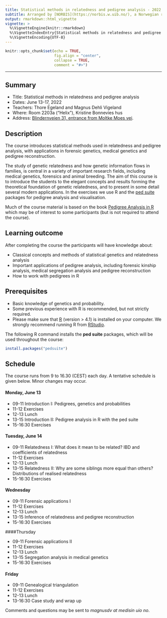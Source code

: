 ```yaml
---
title: Statistical methods in relatedness and pedigree analysis - 2022
subtitle: Arranged by [NORBIS](https://norbis.w.uib.no/), a Norwegian research school in bioinformatics, biostatistics and systems biology.
output: rmarkdown::html_vignette
vignette: >
  %\VignetteEngine{knitr::rmarkdown}
  %\VignetteIndexEntry{Statistical methods in relatedness and pedigree analysis - 2022}
  %\VignetteEncoding{UTF-8}
---
```


```r
knitr::opts_chunk$set(echo = TRUE, 
                      fig.align = "center",
                      collapse = TRUE,
                      comment = "#>")
```

----

## Summary

* Title: Statistical methods in relatedness and pedigree analysis
* Dates: June 13-17, 2022
* Teachers: Thore Egeland and Magnus Dehli Vigeland
* Where: Room 2203a ("Helix"), Kristine Bonnevies hus
* Address: [Blindernveien 31, entrance from Moltke Moes vei](https://www.uio.no/english/about/getting-around/areas/blindern/bl18/).

## Description
The course introduces statistical methods used in relatedness and pedigree analysis, with applications in forensic genetics, medical genetics and pedigree reconstruction.

The study of genetic relatedness and how genetic information flows in families, is central in a variety of important research fields, including medical genetics, forensics and animal breeding. The aim of this course is to introduce the students to the elegant concepts and results forming the theoretical foundation of genetic relatedness, and to present in some detail several modern applications. In the exercises we use R and the [ped suite](https://magnusdv.github.io/pedsuite/index.html) packages for pedigree analysis and visualisation.

Much of the course material is based on the book [Pedigree Analysis in R](https://www.elsevier.com/books/pedigree-analysis-in-r/vigeland/978-0-12-824430-2) which may be of interest to some participants (but is not required to attend the course).

## Learning outcome
After completing the course the participants will have knowledge about:

* Classical concepts and methods of statistical genetics and relatedness analysis
* Important applications of pedigree analysis, including forensic kinship analysis, medical segregation analysis and pedigree reconstruction
* How to work with pedigrees in R

## Prerequisites
 
 * Basic knowledge of genetics and probability. 
 * Some previous experience with R is recommended, but not strictly required.
 * Please make sure that [R](www.r-project.org) (version > 4.1) is installed on your computer. We strongly recommend running R from [RStudio](https://www.rstudio.com/products/rstudio/download/).

The following R command installs the **ped suite** packages, which will be used throughout the course:

```r
install.packages("pedsuite")
```

## Schedule
The course runs from 9 to 16.30 (CEST) each day. A tentative schedule is given below. Minor changes may occur.

#### Monday, June 13

* 09-11 Introduction I: Pedigrees, genetics and probabilities
* 11-12 Exercises
* 12-13 Lunch
* 13-15 Introduction II: Pedigree analysis in R with the ped suite
* 15-16:30 Exercises

#### Tuesday, June 14

* 09-11 Relatedness I: What does it mean to be related? IBD and coefficients of relatedness
* 11-12 Exercises
* 12-13 Lunch
* 13-15 Relatedness II: Why are some siblings more equal than others? Distributions of realised relatedness
* 15-16:30 Exercises

#### Wednesday

* 09-11 Forensic applications I
* 11-12 Exercises
* 12-13 Lunch
* 13-15 Inference of relatedness and pedigree reconstruction
* 15-16:30 Exercises

####Thursday

* 09-11 Forensic applications II
* 11-12 Exercises
* 12-13 Lunch
* 13-15 Segregation analysis in medical genetics
* 15-16:30 Exercises

#### Friday

* 09-11 Genealogical triangulation
* 11-12 Exercises
* 12-13 Lunch
* 13-16:30 Case study and wrap up

Comments and questions may be sent to *magnusdv at medisin uio no*.
